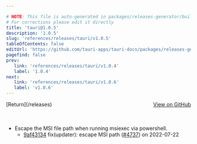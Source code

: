 ```yaml
---

# NOTE: This file is auto-generated in packages/releases-generator/build.ts
# For corrections please edit it directly
title: 'tauri@1.0.5'
description: '1.0.5'
slug: 'references/releases/tauri/v1.0.5'
tableOfContents: false
editUrl: 'https://github.com/tauri-apps/tauri-docs/packages/releases-generator/build.ts'
pagefind: false
prev:
   link: 'references/releases/tauri/v1.0.4'
   label: '1.0.4'
next:
   link: 'references/releases/tauri/v1.0.6'
   label: 'v1.0.6'
---
```


			

<ReleaseSidebar slug="references/releases/tauri"  packageName="tauri" />

<div style="margin-bottom:3rem; display: flex; justify-content: space-between; align-items: center"><span>[Return](/releases)</span><span><a href="https://github.com/tauri-apps/tauri/releases/tag/tauri-v1.0.5">View on GitHub</a></span></div>

- Escape the MSI file path when running msiexec via powershell.
  - [9af43134](https://www.github.com/tauri-apps/tauri/commit/9af43134e1e58369907281024d31bdb4d16ee6f6) fix(updater): escape MSI path ([#4737](https://www.github.com/tauri-apps/tauri/pull/4737)) on 2022-07-22

